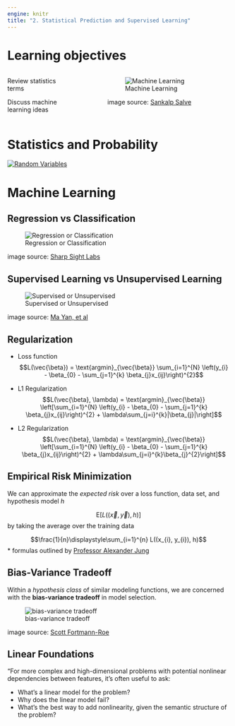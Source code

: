 ```yaml
---
engine: knitr
title: "2. Statistical Prediction and Supervised Learning"
---
```


# Learning objectives

:::: {.columns}

::: {.column width="30%"}
Review statistics terms

Discuss machine learning ideas
:::

::: {.column width="10%"}
	
:::

::: {.column width="60%"}
![Machine Learning](images/machine_learning_web.png)

image source: [Sankalp Salve](https://medium.com/@xsankalp13/advanced-topics-in-machine-learning-e55d8b0dc7f9)
:::

::::

# Statistics and Probability

[![Random Variables](images/random_variables_3Blue1Brown.png)](https://www.youtube.com/watch?v=zeJD6dqJ5lo)

# Machine Learning

## Regression vs Classification

![Regression or Classification](images/regression-vs-classification_simple-comparison-image_v3.png)

image source: [Sharp Sight Labs](https://www.sharpsightlabs.com/blog/regression-vs-classification/)

## Supervised Learning vs Unsupervised Learning

![Supervised or Unsupervised](images/Supervised-learning-and-unsupervised-learning-Supervised-learning-uses-annotation.png)

image source: [Ma Yan, et al](https://www.researchgate.net/figure/Supervised-learning-and-unsupervised-learning-Supervised-learning-uses-annotation_fig1_329533120)

## Regularization

::: incremental

* Loss function $$L(\vec{\beta}) = \text{argmin}_{\vec{\beta}} \sum_{i=1}^{N} \left(y_{i} - \beta_{0} - \sum_{j=1}^{k} \beta_{j}x_{ij}\right)^{2}$$

* L1 Regularization $$L(\vec{\beta}, \lambda) = \text{argmin}_{\vec{\beta}} \left[\sum_{i=1}^{N} \left(y_{i} - \beta_{0} - \sum_{j=1}^{k} \beta_{j}x_{ij}\right)^{2} + \lambda\sum_{j=i}^{k}|\beta_{j}|\right]$$

* L2 Regularization $$L(\vec{\beta}, \lambda) = \text{argmin}_{\vec{\beta}} \left[\sum_{i=1}^{N} \left(y_{i} - \beta_{0} - \sum_{j=1}^{k} \beta_{j}x_{ij}\right)^{2} + \lambda\sum_{j=i}^{k}\beta_{j}^{2}\right]$$

:::

## Empirical Risk Minimization

We can approximate the *expected risk* over a loss function, data set, and hypothesis model $h$ 

$$\text{E}\left[L((\vec{x}, \vec{y}), h)\right]$$
by taking the average over the training data

$$\frac{1}{n}\displaystyle\sum_{i=1}^{n} L((x_{i}, y_{i}), h)$$
* formulas outlined by [Professor Alexander Jung](https://www.youtube.com/watch?v=8fsJCyBOizQ)

## Bias-Variance Tradeoff

Within a *hypothesis class* of similar modeling functions, we are concerned with the **bias-variance tradeoff** in model selection.

![bias-variance tradeoff](images/biasvariance.png)

image source: [Scott Fortmann-Roe ](http://scott.fortmann-roe.com/docs/BiasVariance.html)


## Linear Foundations

"For more complex and high-dimensional problems with potential nonlinear dependencies between features, it’s often useful to ask:

* What’s a linear model for the problem?
* Why does the linear model fail?
* What’s the best way to add nonlinearity, given the semantic structure of the problem?



